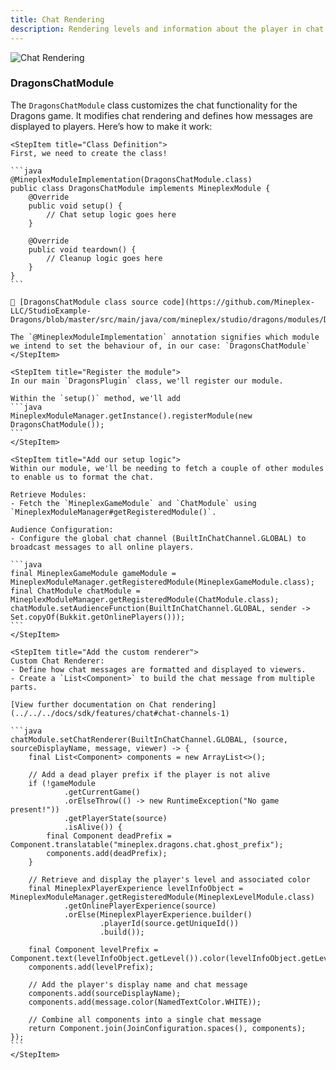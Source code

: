 ```yaml
---
title: Chat Rendering
description: Rendering levels and information about the player in chat
---
```


![Chat Rendering](/images/chat-formatting.png "Chat Rendering")

### DragonsChatModule
The `DragonsChatModule` class customizes the chat functionality for the Dragons game. It modifies chat rendering and defines how messages are displayed to players. Here’s how to make it work:

<Step>

    <StepItem title="Class Definition">
    First, we need to create the class!

    ```java
    @MineplexModuleImplementation(DragonsChatModule.class)
    public class DragonsChatModule implements MineplexModule {
        @Override
        public void setup() {
            // Chat setup logic goes here
        }

        @Override
        public void teardown() {
            // Cleanup logic goes here
        }
    }
    ```

    🔗 [DragonsChatModule class source code](https://github.com/Mineplex-LLC/StudioExample-Dragons/blob/master/src/main/java/com/mineplex/studio/dragons/modules/DragonsChatModule.java)

    The `@MineplexModuleImplementation` annotation signifies which module we intend to set the behaviour of, in our case: `DragonsChatModule`
    </StepItem>

    <StepItem title="Register the module">
    In our main `DragonsPlugin` class, we'll register our module.

    Within the `setup()` method, we'll add
    ```java
    MineplexModuleManager.getInstance().registerModule(new DragonsChatModule());
    ```
    </StepItem>

    <StepItem title="Add our setup logic">
    Within our module, we'll be needing to fetch a couple of other modules to enable us to format the chat.

    Retrieve Modules:
    - Fetch the `MineplexGameModule` and `ChatModule` using `MineplexModuleManager#getRegisteredModule()`.

    Audience Configuration:
    - Configure the global chat channel (BuiltInChatChannel.GLOBAL) to broadcast messages to all online players.

    ```java
    final MineplexGameModule gameModule = MineplexModuleManager.getRegisteredModule(MineplexGameModule.class);
    final ChatModule chatModule = MineplexModuleManager.getRegisteredModule(ChatModule.class);
    chatModule.setAudienceFunction(BuiltInChatChannel.GLOBAL, sender -> Set.copyOf(Bukkit.getOnlinePlayers()));
    ```
    </StepItem>

    <StepItem title="Add the custom renderer">
    Custom Chat Renderer:
    - Define how chat messages are formatted and displayed to viewers.
    - Create a `List<Component>` to build the chat message from multiple parts.

    [View further documentation on Chat rendering](../../../docs/sdk/features/chat#chat-channels-1)

    ```java
    chatModule.setChatRenderer(BuiltInChatChannel.GLOBAL, (source, sourceDisplayName, message, viewer) -> {
        final List<Component> components = new ArrayList<>();

        // Add a dead player prefix if the player is not alive
        if (!gameModule
                .getCurrentGame()
                .orElseThrow(() -> new RuntimeException("No game present!"))
                .getPlayerState(source)
                .isAlive()) {
            final Component deadPrefix = Component.translatable("mineplex.dragons.chat.ghost_prefix");
            components.add(deadPrefix);
        }

        // Retrieve and display the player's level and associated color
        final MineplexPlayerExperience levelInfoObject = MineplexModuleManager.getRegisteredModule(MineplexLevelModule.class)
                .getOnlinePlayerExperience(source)
                .orElse(MineplexPlayerExperience.builder()
                        .playerId(source.getUniqueId())
                        .build());

        final Component levelPrefix = Component.text(levelInfoObject.getLevel()).color(levelInfoObject.getLevelColor());
        components.add(levelPrefix);

        // Add the player's display name and chat message
        components.add(sourceDisplayName);
        components.add(message.color(NamedTextColor.WHITE));

        // Combine all components into a single chat message
        return Component.join(JoinConfiguration.spaces(), components);
    });
    ```
    </StepItem>

</Step>
